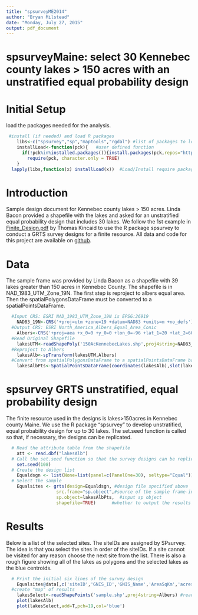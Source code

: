 ```yaml
---
title: "spsurveyME2014"
author: "Bryan Milstead"
date: "Monday, July 27, 2015"
output: pdf_document
---
```

<!---
use these command instead of the knit icon if you want the data and work loaded into the R workspace
  library(knitr)
    setwd("2015")
    knit('spsurveyME2015.rmd')
-->

spsurveyMaine: select 30 Kennebec county lakes > 150 acres with an unstratified equal probability design
========================================================
# Initial Setup

load the packages needed for the analysis.

```r
 #install (if needed) and load R packages
    libs<-c("spsurvey","sp","maptools","rgdal") #list of packages to load
    installLoad<-function(pck){   #user defined function
      if(!pck%in%installed.packages()){install.packages(pck,repos="http://rweb.quant.ku.edu/cran/")}
        require(pck, character.only = TRUE)
    }
  lapply(libs,function(x) installLoad(x))  #Load/Install require packages

```

# Introduction

Sample design document for Kennebec county lakes > 150 acres.  Linda Bacon provided a shapefile with the lakes and asked for an unstratified equal probability design that includes 30 lakes.  We follow the 1st example in [Finite_Design.pdf](http://cran.r-project.org/web/packages/spsurvey/vignettes/Finite_Design.pdf) by Thomas Kincaid to use the R package spsurvey to conduct a GRTS survey designs for a finite resource. All data and code for this project are available on [github](https://github.com/willbmisled/spsurveyME).

# Data

The sample frame was provided by Linda Bacon as a shapefile with 39 lakes greater than 150 acres in Kennebec County.  The shapefile is in NAD_1983_UTM_Zone_19N.  The first step is reproject to albers equal area. Then the spatialPolygonsDataFrame must be converted to a spatialPointsDataFrame.

```r
  #Input CRS: ESRI NAD_1983_UTM_Zone_19N is EPSG:26919
    NAD83_19N<-CRS('+proj=utm +zone=19 +datum=NAD83 +units=m +no_defs')
  #Output CRS: ESRI North_America_Albers_Equal_Area_Conic
    Albers<-CRS('+proj=aea +x_0=0 +y_0=0 +lon_0=-96 +lat_1=20 +lat_2=60 +lat_0=40 +units=m +datum=NAD83')
  #Read Original Shapefile
    lakesUTM<-readShapePoly('150AcKennebecLakes.shp',proj4string=NAD83_19N)
  #Reproject to Albers
    lakesAlb<-spTransform(lakesUTM,Albers)
  #Convert from spatialPolygonsDataFrame to a spatialPointsDataFrame based on centroids
    lakesAlbPts<-SpatialPointsDataFrame(coordinates(lakesAlb),slot(lakesAlb,"data"), proj4string=Albers)
```

# spsurvey GRTS unstratified, equal probability design 

The finite resource used in the designs is lakes>150acres in Kennebec county Maine.  We use the R package "spsurvey" to develop unstratified, equal probability design for up to 30 lakes. The set.seed function is called so that, if necessary, the designs can be replicated.


```r
  # Read the attribute table from the shapefile
    att <- read.dbf("lakesAlb") 
  # Call the set.seed function so that the survey designs can be replicate
    set.seed(108)
  # Create the design list
    Equaldsgn <- list(None=list(panel=c(PanelOne=30), seltype="Equal")) #PanelOne=30 is the sample size
  # Select the sample
    Equalsites <- grts(design=Equaldsgn, #design file specified above
                   src.frame="sp.object",#source of the sample frame-in this case an the sp object "lakesAlb"
                   sp.object=lakesAlbPts,  #input sp object
                   shapefile=TRUE)      #whether to output the results as a shapefile
```

# Results

Below is a list of the selected sites.  The siteIDs are assigned by SPsurvey.  The idea is that you select the sites in order of the siteIDs.  If a site cannot be visited for any reason choose the next site from the list.  There is also a rough figure showing all of the lakes as polygons and the selected lakes as the blue centroids.
```r

  # Print the initial six lines of the survey design
    Equalsites@data[,c('siteID','GNIS_ID','GNIS_Name','AreaSqKm','acres')]
  #create "map" of results
    lakesSelect<-readShapePoints('sample.shp',proj4string=Albers) #read the shapefile of selected lake (points)
    plot(lakesAlb)
    plot(lakesSelect,add=T,pch=19,col='blue')
```


